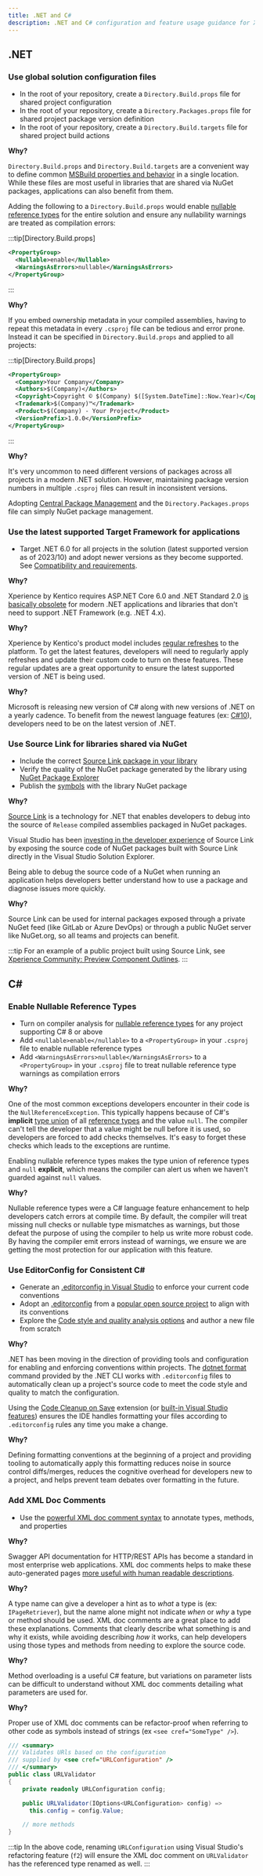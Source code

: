 ```yaml
---
title: .NET and C#
description: .NET and C# configuration and feature usage guidance for Xperience by Kentico.
---
```



## .NET

### Use global solution configuration files

<Recommend />

- In the root of your repository, create a `Directory.Build.props` file for shared project configuration
- In the root of your repository, create a `Directory.Packages.props` file for shared project package version definition
- In the root of your repository, create a `Directory.Build.targets` file for shared project build actions

**Why?**

`Directory.Build.props` and `Directory.Build.targets` are a convenient way to define common
[MSBuild properties and behavior](https://learn.microsoft.com/en-us/visualstudio/msbuild/customize-your-build?view=vs-2022#directorybuildprops-and-directorybuildtargets)
in a single location.
While these files are most useful in libraries that are shared via NuGet packages, applications can also benefit from them.

Adding the following to a `Directory.Build.props` would enable [nullable reference types](https://learn.microsoft.com/en-us/dotnet/csharp/nullable-references)
for the entire solution and ensure any nullability warnings are treated as compilation errors:

:::tip[Directory.Build.props]

```xml
<PropertyGroup>
  <Nullable>enable</Nullable>
  <WarningsAsErrors>nullable</WarningsAsErrors>
</PropertyGroup>
```

:::

**Why?**

If you embed ownership metadata in your compiled assemblies, having to repeat this metadata in every `.csproj` file
can be tedious and error prone. Instead it can be specified in `Directory.Build.props` and applied to all projects:

:::tip[Directory.Build.props]

```xml
<PropertyGroup>
  <Company>Your Company</Company>
  <Authors>$(Company)</Authors>
  <Copyright>Copyright © $(Company) $([System.DateTime]::Now.Year)</Copyright>
  <Trademark>$(Company)™</Trademark>
  <Product>$(Company) - Your Project</Product>
  <VersionPrefix>1.0.0</VersionPrefix>
</PropertyGroup>
```

:::

**Why?**

It's very uncommon to need different versions of packages across all projects in a modern .NET solution.
However, maintaining package version numbers in multiple `.csproj` files can result in inconsistent versions.

Adopting [Central Package Management](https://devblogs.microsoft.com/nuget/introducing-central-package-management/)
and the `Directory.Packages.props` file can simply NuGet package management.

### Use the latest supported Target Framework for applications

<Recommend />

- Target .NET 6.0 for all projects in the solution (latest supported version as of 2023/10) and adopt newer
  versions as they become supported. See [Compatibility and requirements](https://docs.xperience.io/x/DgKQC).

**Why?**

Xperience by Kentico requires ASP.NET Core 6.0 and .NET Standard 2.0 [is basically obsolete](https://devblogs.microsoft.com/dotnet/the-future-of-net-standard/)
for modern .NET applications and libraries that don't need to support .NET Framework (e.g. .NET 4.x).

**Why?**

Xperience by Kentico's product model includes [regular refreshes](https://docs.xperience.io/x/6wocCQ) to the platform.
To get the latest features, developers will need to regularly apply refreshes and update their custom code to turn on these features.
These regular updates are a great opportunity to ensure the latest supported version of .NET is being used.

**Why?**

Microsoft is releasing new version of C# along with new versions of .NET on a yearly cadence.
To benefit from the newest language features (ex: [C#10](https://learn.microsoft.com/en-us/dotnet/csharp/whats-new/csharp-10)),
developers need to be on the latest version of .NET.

### Use Source Link for libraries shared via NuGet

- Include the correct [Source Link package in your library](https://github.com/dotnet/sourcelink/blob/main/README.md)
- Verify the quality of the NuGet package generated by the library using [NuGet Package Explorer](https://github.com/NuGetPackageExplorer/NuGetPackageExplorer)
- Publish the [symbols](https://docs.microsoft.com/en-us/dotnet/standard/library-guidance/nuget#symbol-packages) with the library NuGet package

**Why?**

[Source Link](https://docs.microsoft.com/en-us/dotnet/standard/library-guidance/sourcelink) is a technology for .NET that enables developers to
debug into the source of `Release` compiled assemblies packaged in NuGet packages.

Visual Studio has been [investing in the developer experience](https://devblogs.microsoft.com/visualstudio/debugging-external-sources-with-visual-studio/)
of Source Link by exposing the source code of NuGet packages built with Source Link directly in the Visual Studio Solution Explorer.

Being able to debug the source code of a NuGet when running an application helps developers better understand
how to use a package and diagnose issues more quickly.

**Why?**

Source Link can be used for internal packages exposed through a private NuGet feed (like GitLab or Azure DevOps) or
through a public NuGet server like NuGet.org, so all teams and projects can benefit.

:::tip
For an example of a public project built using Source Link, see
[Xperience Community: Preview Component Outlines](https://github.com/seangwright/xperience-community-preview-component-outlines/).
:::

## C#

### Enable Nullable Reference Types

<Recommend />

- Turn on compiler analysis for [nullable reference types](https://learn.microsoft.com/en-us/dotnet/csharp/nullable-references) for any project supporting C# 8 or above
- Add `<nullable>enable</nullable>` to a `<PropertyGroup>` in your `.csproj` file to enable nullable reference types
- Add `<WarningsAsErrors>nullable</WarningsAsErrors>` to a `<PropertyGroup>` in your `.csproj` file to treat nullable reference type warnings as compilation errors

**Why?**

One of the most common exceptions developers encounter in their code is the `NullReferenceException`.
This typically happens because of C#'s **implicit** [type union](https://www.typescriptlang.org/docs/handbook/2/everyday-types.html#union-types)
of all [reference types](https://learn.microsoft.com/en-us/dotnet/csharp/language-reference/keywords/reference-types) and the value `null`.
The compiler can't tell the developer that a value might be null before it is used, so developers are forced to add checks themselves.
It's easy to forget these checks which leads to the exceptions are runtime.

Enabling nullable reference types makes the type union of reference types and `null` **explicit**, which means the compiler can
alert us when we haven't guarded against `null` values.

**Why?**

Nullable reference types were a C# language feature enhancement to help developers catch errors at compile time. By default, the compiler will
treat missing null checks or nullable type mismatches as warnings, but those defeat the purpose of using the compiler to help us write
more robust code. By having the compiler emit errors instead of warnings, we ensure we are getting the most protection for our
application with this feature.

### Use EditorConfig for Consistent C\#

<Suggest />

- Generate an [.editorconfig in Visual Studio](https://docs.microsoft.com/en-us/visualstudio/ide/code-styles-and-code-cleanup?view=vs-2022#code-styles-in-editorconfig-files) to enforce your current code conventions
- Adopt an [.editorconfig](https://github.com/Dotnet-Boxed/Framework/blob/main/.editorconfig) from a [popular open source project](https://github.com/dotnet/aspnetcore/blob/main/.editorconfig) to align with its conventions
- Explore the [Code style and quality analysis options](https://docs.microsoft.com/en-us/dotnet/fundamentals/code-analysis/overview?view=vs-2022) and author a new file from scratch

**Why?**

.NET has been moving in the direction of providing tools and configuration for enabling and enforcing conventions within projects.
The [dotnet format](https://docs.microsoft.com/en-us/dotnet/core/tools/dotnet-format) command provided by the .NET CLI
works with `.editorconfig` files to automatically clean up a project's source code to meet the code style and quality to match the configuration.

Using the [Code Cleanup on Save](https://marketplace.visualstudio.com/items?itemName=MadsKristensen.CodeCleanupOnSave) extension
(or [built-in Visual Studio features](https://devblogs.microsoft.com/visualstudio/visual-studio-17-1-preview-2-is-now-available/comment-page-2/#keep-your-code-clean-automatically))
ensures the IDE handles formatting your files according to `.editorconfig` rules any time you make a change.

**Why?**

Defining formatting conventions at the beginning of a project and providing tooling to automatically apply this formatting
reduces noise in source control diffs/merges, reduces the cognitive overhead for developers new to a project, and helps prevent team debates over formatting in the future.

### Add XML Doc Comments

<Recommend />

- Use the [powerful XML doc comment syntax](https://learn.microsoft.com/en-us/dotnet/csharp/language-reference/xmldoc/recommended-tags) to annotate types, methods, and properties

**Why?**

Swagger API documentation for HTTP/REST APIs has become a standard in most enterprise web applications. XML doc comments helps to make these auto-generated pages [more useful with human readable descriptions](https://github.com/domaindrivendev/Swashbuckle.AspNetCore#include-descriptions-from-xml-comments).

**Why?**

A type name can give a developer a hint as to _what_ a type is (ex: `IPageRetriever`), but the name alone might not indicate _when_ or _why_ a type or method should be used. XML doc comments are a great place to add these explanations. Comments that clearly describe what something is and why it exists, while avoiding describing _how_ it works, can help developers using those types and methods from needing to explore the source code.

**Why?**

Method overloading is a useful C# feature, but variations on parameter lists can
be difficult to understand without XML doc comments detailing what parameters are used for.

**Why?**

Proper use of XML doc comments can be refactor-proof when referring to other code as symbols instead of strings (ex `<see cref="SomeType" />`).

```csharp
/// <summary>
/// Validates URls based on the configuration
/// supplied by <see cref="URLConfiguration" />
/// </summary>
public class URLValidator
{
    private readonly URLConfiguration config;

    public URLValidator(IOptions<URLConfiguration> config) =>
      this.config = config.Value;

    // more methods
}
```

:::tip
In the above code, renaming `URLConfiguration` using Visual Studio's refactoring feature (`f2`) will ensure the XML doc comment
on `URLValidator` has the referenced type renamed as well.
:::
